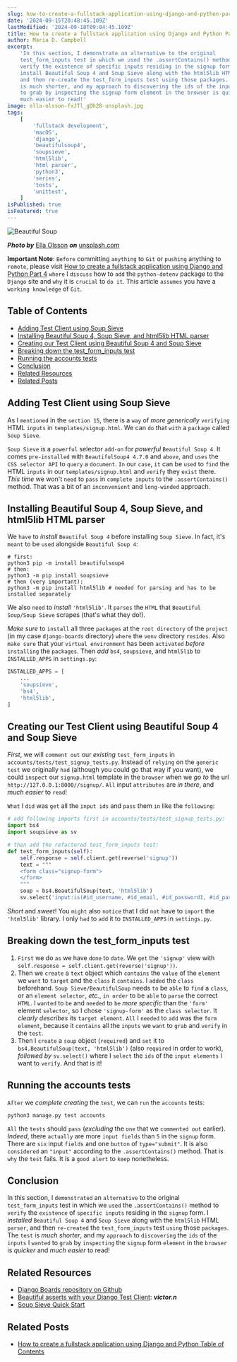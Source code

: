 ```yaml
---
slug: how-to-create-a-fullstack-application-using-django-and-python-part-16
date: '2024-09-15T20:48:45.109Z'
lastModified: '2024-09-18T09:04:45.109Z'
title: How to create a fullstack application using Django and Python Part 16
author: Maria D. Campbell
excerpt:
    'In this section, I demonstrate an alternative to the original
    test_form_inputs test in which we used the .assertContains() method to
    verify the existence of specific inputs residing in the signup form. I
    install Beautiful Soup 4 and Soup Sieve along with the html5lib HTML parser,
    and then re-create the test_form_inputs test using those packages. The test
    is much shorter, and my approach to discovering the ids of the inputs I want
    to grab by inspecting the signup form element in the browser is quicker and
    much easier to read!'
image: ella-olsson-fxJTl_gDh28-unsplash.jpg
tags:
    [
        'fullstack development',
        'macOS',
        'django',
        'beautifulsoup4',
        'soupsieve',
        'html5lib',
        'html parser',
        'python3',
        'series',
        'tests',
        'unittest',
    ]
isPublished: true
isFeatured: true
---
```


![Beautiful Soup](ella-olsson-fxJTl_gDh28-unsplash.jpg)

**_Photo by_** [Ella Olsson](https://unsplash.com/@ellaolsson) **_on_**
[unsplash.com](https://unsplash.com/photos/soup-in-bowl-fxJTl_gDh28)

**Important Note**: `Before` committing `anything` to `Git` or `pushing`
anything to `remote`, please visit
[How to create a fullstack application using Django and Python Part 4](http://localhost:3000/blog/how-to-create-a-fullstack-application-using-django-and-python-part-4)
`where` I `discuss` how to `add` the `python-dotenv` package to the `Django`
site and `why` it is `crucial` to `do it`. This article `assumes` you have a
`working knowledge` of `Git`.

## Table of Contents

-   [Adding Test Client using Soup Sieve](#adding-test-client-using-soup-sieve)
-   [Installing Beautiful Soup 4, Soup Sieve, and html5lib HTML parser](#installing-beautiful-soup-4-soup-sieve-and-html5lib-html-parser)
-   [Creating our Test Client using Beautiful Soup 4 and Soup Sieve](#creating-our-test-client-using-beautiful-soup-4-and-soup-sieve)
-   [Breaking down the test_form_inputs test](#breaking-down-the-test-form-inputs-test)
-   [Running the accounts tests](#running-the-accounts-tests)
-   [Conclusion](#conclusion)
-   [Related Resources](#related-resources)
-   [Related Posts](#related-posts)

## Adding Test Client using Soup Sieve

As I `mentioned` in the `section 15`, there is a `way` of _more generically_
`verifying` HTML `inputs` in `templates/signup.html`. We can `do` that `with` a
`package` called `Soup Sieve`.

`Soup Sieve` is a `powerful` selector `add-on` for _powerful_
`Beautiful Soup 4`. It comes `pre-installed` with `BeautifulSoup4 4.7.0` and
`above`, and `uses` the `CSS selector API` to `query` a `document`. `In` our
`case`, `it` can be `used` to `find` the HTML `inputs` in our
`templates/signup.html` and `verify` they `exist` there. _This time_ we won't
`need` to `pass` in `complete inputs` to the `.assertContains()` method. That
was a bit of an `inconvenient` and `long-winded` approach.

## Installing Beautiful Soup 4, Soup Sieve, and html5lib HTML parser

We `have` to _install_ `Beautiful Soup 4` before installing `Soup Sieve`. In
fact, it's `meant` to be `used` alongside `Beautiful Soup 4`:

```shell
# first:
python3 pip -m install beautifulsoup4
# then:
python3 -m pip install soupsieve
# then (very important):
python3 -m pip install html5lib # needed for parsing and has to be installed separately
```

We also `need` to _install_ `'html5lib'`. It `parses` the `HTML` that
`Beautiful Soup/Soup Sieve` scrapes (that's what they do!).

_Make sure_ to `install` all three `packages` at the `root directory` of the
`project` (in my case `django-boards` directory) `where` the `venv` directory
`resides`. Also `make sure` that your `virtual environment` has been `activated`
_before_ `installing` the `packages`. Then _add_ `bs4`, `soupsieve`, and
`html5lib` to `INSTALLED_APPS` in `settings.py`:

```python
INSTALLED_APPS = [
    ...
    'soupsieve',
    'bs4',
    'html5lib',
]
```

## Creating our Test Client using Beautiful Soup 4 and Soup Sieve

_First_, we will `comment out` our _existing_ `test_form_inputs` in
`accounts/tests/test_signup_tests.py`. Instead of `relying` on the
`generic test` we originally `had` (although you could go that way if you want),
we could `inspect` our `signup.html` template in the `browser` when we _go to_
the url `http://127.0.0.1:8000//signup/`. `All` input `attributes` are _in
there_, and _much easier_ to `read`!

`What` I `did` was `get` all the `input ids` and `pass` them `in` like the
`following`:

```python
# add following imports first in accounts/tests/test_signup_tests.py:
import bs4
import soupsieve as sv

# then add the refactored test_form_inputs test:
def test_form_inputs(self):
    self.response = self.client.get(reverse('signup'))
    text = """
    <form class="signup-form">
    </form>
    """
    soup = bs4.BeautifulSoup(text, 'html5lib')
    sv.select('input:is(#id_username, #id_email, #id_password1, #id_password2)', soup)
```

_Short_ and _sweet_! You `might` also `notice` that I did `not` have to `import`
the `'html5lib'` library. I only `had` to `add` it to `INSTALLED_APPS` in
`settings.py`.

## Breaking down the test_form_inputs test

1. `First` we do `as` we have `done` to `date`. We `get` the `'signup'` view
   with `self.response = self.client.get(reverse('signup'))`.
1. Then we `create` a `text` object which `contains` the `value` of the
   `element` we `want` to `target` and the `class` it `contains`. I `added` the
   `class` beforehand. `Soup Sieve/BeautifulSoup` needs `to` be `able` to `find`
   a `class`, or an `element selector`, _etc._, `in order` to be `able` to
   `parse` the correct `HTML`. I `wanted` to `be` and `needed` to `be` _more
   specific_ than the `'form'` element `selector`, so I chose `'signup-form'` as
   the `class selector`. It _clearly describes_ its `target element`. `All` I
   `needed` to `add` was the `form element`, because it `contains` all the
   `inputs` we `want` to `grab` and `verify` in the `test`.
1. Then I `create` a `soup` object (`required`) and `set` it to
   `bs4.BeautifulSoup(text, 'html5lib')` (also `required` in order to work),
   _followed by_ `sv.select()` where I `select` the `ids` of the
   `input elements` I want to `verify`. And that is it!

## Running the accounts tests

`After` we _complete creating_ the `test`, we can `run` the `accounts` tests:

```shell
python3 manage.py test accounts
```

`All` the `tests` should `pass` (_excluding_ the `one` that we `commented out`
earlier). _Indeed_, there `actually` are more `input fields` than `5` in the
`signup` form. There are `six` input `fields` and one `button` of
`type="submit"`. It is also `considered` an `"input"` according to the
`.assertContains()` method. That is `why` the `test` fails. It is a `good alert`
to `keep` nonetheless.

## Conclusion

In this section, I `demonstrated` an `alternative` to the original
`test_form_inputs` test in which we `used` the `.assertContains()` method to
`verify` the `existence` of `specific inputs` residing in the `signup` form. I
_installed_ `Beautiful Soup 4` and `Soup Sieve` along with the `html5lib` HTML
`parser`, and then `re-created` the `test_form_inputs` test `using` those
`packages`. The `test` is _much shorter_, and my `approach` to `discovering` the
`ids` of the `inputs` I `wanted` to `grab` by `inspecting` the `signup` form
`element` in the `browser` is _quicker_ and _much easier_ to read!

## Related Resources

-   [Django Boards repository on Github](https://github.com/interglobalmedia/django-boards)
-   [Beautiful asserts with your Django Test Client](https://vicktor.nl/academy/beautiful-asserts-with-your-django-test-client/):
    **_victor.n_**
-   [Soup Sieve Quick Start](https://facelessuser.github.io/soupsieve/)

## Related Posts

-   [How to create a fullstack application using Django and Python Table of Contents](/blog/how-to-create-a-fullstack-application-using-django-and-python-table-of-contents)
